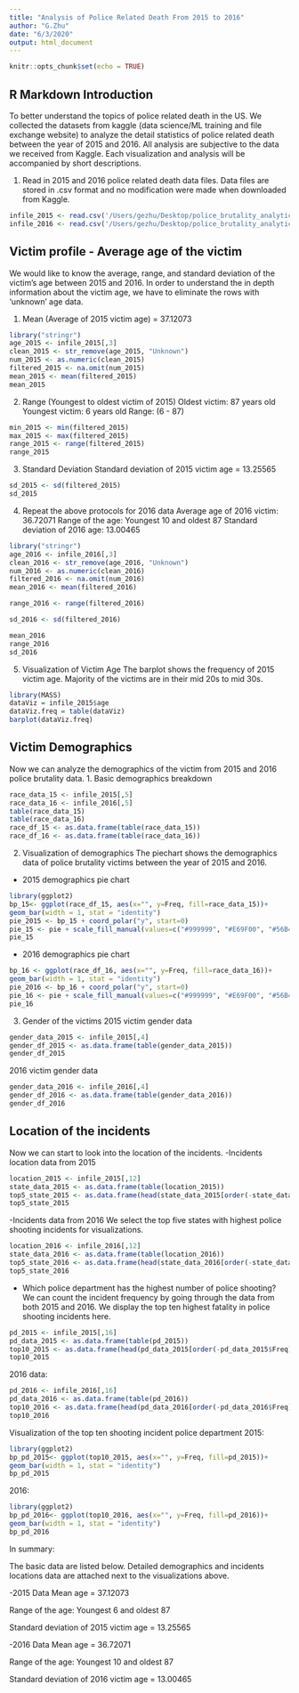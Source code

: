 ```yaml
---
title: "Analysis of Police Related Death From 2015 to 2016"
author: "G.Zhu"
date: "6/3/2020"
output: html_document
---
```


```r
knitr::opts_chunk$set(echo = TRUE)
```

## R Markdown Introduction

To better understand the topics of police related death in the US. We collected the datasets from kaggle (data science/ML training and file exchange website) to analyze the detail statistics of police related death between the year of 2015 and 2016. All analysis are subjective to the data we received from Kaggle. Each visualization and analysis will be accompanied by short descriptions.

1. Read in 2015 and 2016 police related death data files. Data files are stored in .csv format and no modification were made when downloaded from Kaggle. 
```r
infile_2015 <- read.csv('/Users/gezhu/Desktop/police_brutality_analytics/datasets_617_1199_2015.csv')
infile_2016 <- read.csv('/Users/gezhu/Desktop/police_brutality_analytics/datasets_617_1199_2016.csv')
```

## Victim profile - Average age of the victim
We would like to know the average, range, and standard deviation of the victim's age between 2015 and 2016. In order to understand the in depth information about the victim age, we have to eliminate the rows with 'unknown' age data. 

1. Mean (Average of 2015 victim age) = 37.12073 
```r
library("stringr")
age_2015 <- infile_2015[,3]
clean_2015 <- str_remove(age_2015, "Unknown")
num_2015 <- as.numeric(clean_2015)
filtered_2015 <- na.omit(num_2015)
mean_2015 <- mean(filtered_2015)
mean_2015
```

2. Range (Youngest to oldest victim of 2015)
Oldest victim: 87 years old
Youngest victim: 6 years old
Range: (6 - 87)
```r
min_2015 <- min(filtered_2015)
max_2015 <- max(filtered_2015)
range_2015 <- range(filtered_2015)
range_2015
```

3. Standard Deviation
Standard deviation of 2015 victim age = 13.25565
```r
sd_2015 <- sd(filtered_2015)
sd_2015
```

4. Repeat the above protocols for 2016 data
Average age of 2016 victim: 36.72071
Range of the age: Youngest 10 and oldest 87
Standard deviation of 2016 age: 13.00465
```r
library("stringr")
age_2016 <- infile_2016[,3]
clean_2016 <- str_remove(age_2016, "Unknown")
num_2016 <- as.numeric(clean_2016)
filtered_2016 <- na.omit(num_2016)
mean_2016 <- mean(filtered_2016)

range_2016 <- range(filtered_2016)

sd_2016 <- sd(filtered_2016)

mean_2016
range_2016
sd_2016
```

5. Visualization of Victim Age
The barplot shows the frequency of 2015 victim age. Majority of the victims are in their mid 20s to mid 30s.
```r
library(MASS)
dataViz = infile_2015$age
dataViz.freq = table(dataViz)
barplot(dataViz.freq)
```
## Victim Demographics
Now we can analyze the demographics of the victim from 2015 and 2016 police brutality data. 
1. Basic demographics breakdown
```r
race_data_15 <- infile_2015[,5]
race_data_16 <- infile_2016[,5]
table(race_data_15)
table(race_data_16)
race_df_15 <- as.data.frame(table(race_data_15))
race_df_16 <- as.data.frame(table(race_data_16))

```

2. Visualization of demographics
The piechart shows the demographics data of police brutality victims between the year of 2015 and 2016.
- 2015 demographics pie chart
```r
library(ggplot2)
bp_15<- ggplot(race_df_15, aes(x="", y=Freq, fill=race_data_15))+
geom_bar(width = 1, stat = "identity")
pie_2015 <- bp_15 + coord_polar("y", start=0)
pie_15 <- pie + scale_fill_manual(values=c("#999999", "#E69F00", "#56B4E9", "#7a425c", "#61137d", "#cf4240", "#c8cf40", "#e6f1f2"))
pie_15
```
- 2016 demographics pie chart
```r
bp_16 <- ggplot(race_df_16, aes(x="", y=Freq, fill=race_data_16))+
geom_bar(width = 1, stat = "identity")
pie_2016 <- bp_16 + coord_polar("y", start=0)
pie_16 <- pie + scale_fill_manual(values=c("#999999", "#E69F00", "#56B4E9", "#7a425c", "#61137d", "#cf4240", "#c8cf40", "#e6f1f2"))
pie_16
```
3. Gender of the victims
2015 victim gender data
```r
gender_data_2015 <- infile_2015[,4]
gender_df_2015 <- as.data.frame(table(gender_data_2015))
gender_df_2015
```

2016 victim gender data
```r
gender_data_2016 <- infile_2016[,4]
gender_df_2016 <- as.data.frame(table(gender_data_2016))
gender_df_2016
```

## Location of the incidents
Now we can start to look into the location of the incidents. 
-Incidents location data from 2015
```r
location_2015 <- infile_2015[,12]
state_data_2015 <- as.data.frame(table(location_2015))
top5_state_2015 <- as.data.frame(head(state_data_2015[order(-state_data_2015$Freq),],5))
top5_state_2015 
```
-Incidents data from 2016
We select the top five states with highest police shooting incidents for visualizations.
```r
location_2016 <- infile_2016[,12]
state_data_2016 <- as.data.frame(table(location_2016))
top5_state_2016 <- as.data.frame(head(state_data_2016[order(-state_data_2016$Freq),],5))
top5_state_2016 
```
* Which police department has the highest number of police shooting?
We can count the incident frequency by going through the data from both 2015 and 2016. We display the top ten highest fatality in police shooting incidents here. 
```r
pd_2015 <- infile_2015[,16]
pd_data_2015 <- as.data.frame(table(pd_2015))
top10_2015 <- as.data.frame(head(pd_data_2015[order(-pd_data_2015$Freq),],10))
top10_2015
```

2016 data:
```r
pd_2016 <- infile_2016[,16]
pd_data_2016 <- as.data.frame(table(pd_2016))
top10_2016 <- as.data.frame(head(pd_data_2016[order(-pd_data_2016$Freq),],10))
top10_2016
```

Visualization of the top ten shooting incident police department
2015:
```r
library(ggplot2)
bp_pd_2015<- ggplot(top10_2015, aes(x="", y=Freq, fill=pd_2015))+
geom_bar(width = 1, stat = "identity")
bp_pd_2015
```
2016:
```r
library(ggplot2)
bp_pd_2016<- ggplot(top10_2016, aes(x="", y=Freq, fill=pd_2016))+
geom_bar(width = 1, stat = "identity")
bp_pd_2016
```


In summary:

The basic data are listed below. Detailed demographics and incidents locations data are attached next to the visualizations above. 

-2015 Data 
Mean age = 37.12073 

Range of the age: Youngest 6 and oldest 87

Standard deviation of 2015 victim age = 13.25565

-2016 Data
Mean age = 36.72071

Range of the age: Youngest 10 and oldest 87

Standard deviation of 2016 victim age = 13.00465

